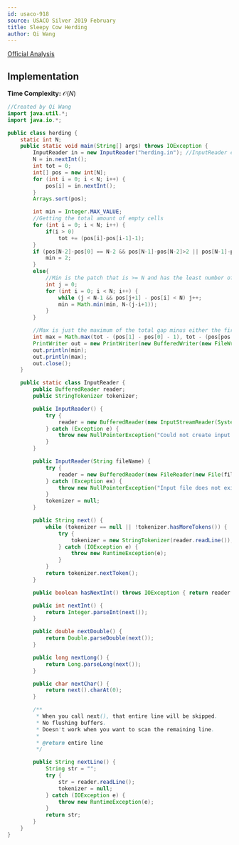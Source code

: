 ```yaml
---
id: usaco-918
source: USACO Silver 2019 February
title: Sleepy Cow Herding
author: Qi Wang
---
```


[Official Analysis](http://www.usaco.org/current/data/sol_herding_silver_feb19.html)

<LanguageSection>
<JavaSection>

## Implementation

**Time Complexity:** $\mathcal{O}(N)$

```java
//Created by Qi Wang
import java.util.*;
import java.io.*;

public class herding {
	static int N;
	public static void main(String[] args) throws IOException {
		InputReader in = new InputReader("herding.in"); //InputReader class down below
		N = in.nextInt();
		int tot = 0;
		int[] pos = new int[N];
		for (int i = 0; i < N; i++) {
			pos[i] = in.nextInt();
		}
		Arrays.sort(pos);

		int min = Integer.MAX_VALUE;
		//Getting the total amount of empty cells
		for (int i = 0; i < N; i++) {
			if(i > 0)
				tot += (pos[i]-pos[i-1]-1);
		}
		if (pos[N-2]-pos[0] == N-2 && pos[N-1]-pos[N-2]>2 || pos[N-1]-pos[1] == N-2 && pos[1]-pos[0]>2) {
			min = 2;
		}
		else{
			//Min is the patch that is >= N and has the least number of empty positions
			int j = 0;
			for (int i = 0; i < N; i++) {
				while (j < N-1 && pos[j+1] - pos[i] < N) j++;
				min = Math.min(min, N-(j-i+1));
			}
		}

		//Max is just the maximum of the total gap minus either the first or last gap
		int max = Math.max(tot - (pos[1] - pos[0] - 1), tot - (pos[pos.length-1] - pos[pos.length-2] - 1));
		PrintWriter out = new PrintWriter(new BufferedWriter(new FileWriter("herding.out")));
		out.println(min);
		out.println(max);
		out.close();
	}

	public static class InputReader {
		public BufferedReader reader;
		public StringTokenizer tokenizer;

		public InputReader() {
			try {
				reader = new BufferedReader(new InputStreamReader(System.in), 32768);
			} catch (Exception e) {
				throw new NullPointerException("Could not create input stream");
			}
		}

		public InputReader(String fileName) {
			try {
				reader = new BufferedReader(new FileReader(new File(fileName)), 32768);
			} catch (Exception ex) {
				throw new NullPointerException("Input file does not exist! Put it in the project folder.");
			}
			tokenizer = null;
		}

		public String next() {
			while (tokenizer == null || !tokenizer.hasMoreTokens()) {
				try {
					tokenizer = new StringTokenizer(reader.readLine());
				} catch (IOException e) {
					throw new RuntimeException(e);
				}
			}
			return tokenizer.nextToken();
		}

		public boolean hasNextInt() throws IOException { return reader.ready(); }

		public int nextInt() {
			return Integer.parseInt(next());
		}

		public double nextDouble() {
			return Double.parseDouble(next());
		}

		public long nextLong() {
			return Long.parseLong(next());
		}

		public char nextChar() {
			return next().charAt(0);
		}

		/**
		 * When you call next(), that entire line will be skipped.
		 * No flushing buffers.
		 * Doesn't work when you want to scan the remaining line.
		 *
		 * @return entire line
		 */

		public String nextLine() {
			String str = "";
			try {
				str = reader.readLine();
				tokenizer = null;
			} catch (IOException e) {
				throw new RuntimeException(e);
			}
			return str;
		}
	}
}
```

</JavaSection>
</LanguageSection>

